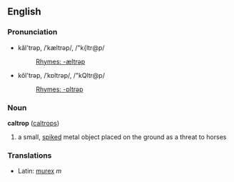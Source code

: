 ==English==
===Pronunciation===
*kăl'trəp, /ˈkæltrəp/, /"k{ltr@p/
*:[[Rhymes:English:-æltrəp|Rhymes: -æltrəp]]
*kôl'trəp, /ˈkɒltrəp/, /"kQltr@p/
*:[[Rhymes:English:-ɒltrəp|Rhymes: -ɒltrəp]]
===Noun===
'''caltrop''' ([[caltrops]])

#a small, [[spike]]d metal object placed on the ground as a threat to horses
===Translations===
*Latin: [[murex]] ''m''